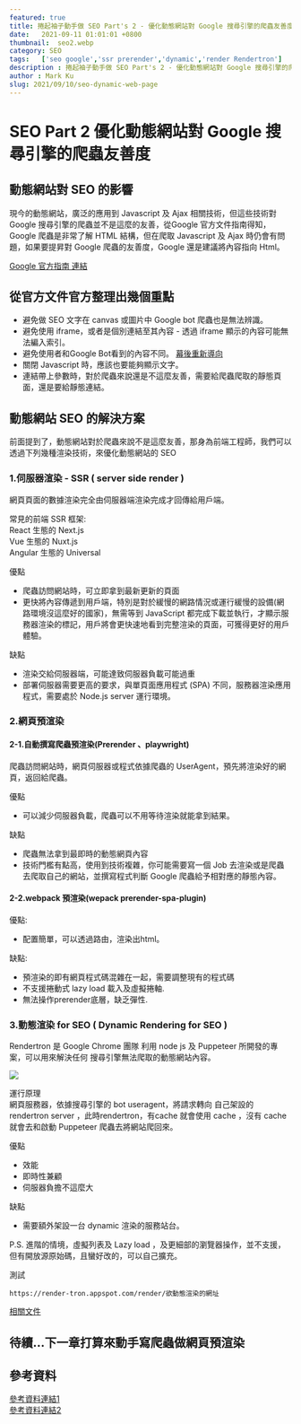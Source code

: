 ```yaml
---
featured: true
title: 捲起袖子動手做 SEO Part's 2 - 優化動態網站對 Google 搜尋引擎的爬蟲友善度
date:   2021-09-11 01:01:01 +0800
thumbnail:  seo2.webp
category: SEO
tags:   ['seo google','ssr prerender','dynamic','render Rendertron']
description : 捲起袖子動手做 SEO Part's 2 - 優化動態網站對 Google 搜尋引擎的爬蟲友善度
author : Mark Ku
slug: 2021/09/10/seo-dynamic-web-page
---
```

# SEO Part 2 優化動態網站對 Google 搜尋引擎的爬蟲友善度
## 動態網站對 SEO 的影響
現今的動態網站，廣泛的應用到 Javascript 及 Ajax 相關技術，但這些技術對 Google 搜尋引擎的爬蟲並不是這麼的友善，從Google 官方文件指南得知，Google 爬蟲是非常了解 HTML 結構，但在爬取 Javascript 及 Ajax  時仍會有問題，如果要提昇對 Google 爬蟲的友善度，Google 還是建議將內容指向 Html。  

[Google 官方指南 連結](https://developers.google.com/search/docs/advanced/guidelines/ajax?hl=zh-tw)

## 從官方文件官方整理出幾個重點
* 避免做 SEO 文字在 canvas 或圖片中 Google bot 爬蟲也是無法辨識。
* 避免使用 iframe，或者是個別連結至其內容 - 透過 iframe 顯示的內容可能無法編入索引。
* 避免使用者和Google Bot看到的內容不同。
 [幕後重新導向](https://developers.google.com/search/docs/advanced/guidelines/sneaky-redirects?hl=zh-tw)  
* 關閉 Javascript 時，應該也要能夠顯示文字。
* 連結帶上參數時，對於爬蟲來說還是不這麼友善，需要給爬蟲爬取的靜態頁面，還是要給靜態連結。

## 動態網站 SEO 的解決方案
前面提到了，動態網站對於爬蟲來說不是這麼友善，那身為前端工程師，我們可以透過下列幾種渲染技術，來優化動態網站的 SEO
### 1.伺服器渲染 - SSR ( server side render )   
網頁頁面的數據渲染完全由伺服器端渲染完成才回傳給用戶端。   

常見的前端 SSR 框架:  
React 生態的 Next.js  
Vue 生態的 Nuxt.js  
Angular 生態的 Universal

優點     
* 爬蟲訪問網站時，可立即拿到最新更新的頁面  
* 更快將內容傳遞到用戶端，特別是對於緩慢的網路情況或運行緩慢的設備(網路環境沒這麼好的國家)，無需等到 JavaScript 都完成下載並執行，才顯示服務器渲染的標記，用戶將會更快速地看到完整渲染的頁面，可獲得更好的用戶體驗。  

缺點  
* 渲染交給伺服器端，可能達致伺服器負載可能過重
* 部署伺服器需要更高的要求，與單頁面應用程式 (SPA) 不同，服務器渲染應用程式，需要處於 Node.js server 運行環境。

### 2.網頁預渲染 

#### 2-1.自動撰寫爬蟲預渲染(Prerender 、playwright)
爬蟲訪問網站時，網頁伺服器或程式依據爬蟲的 UserAgent，預先將渲染好的網頁，返回給爬蟲。  

優點  
* 可以減少伺服器負載，爬蟲可以不用等待渲染就能拿到結果。

缺點  
* 爬蟲無法拿到最即時的動態網頁內容  
* 技術門檻有點高，使用到技術複雜，你可能需要寫一個 Job 去渲染或是爬蟲去爬取自己的網站，並撰寫程式判斷 Google 爬蟲給予相對應的靜態內容。

#### 2-2.webpack 預渲染(wepack prerender-spa-plugin)
優點: 
* 配置簡單，可以透過路由，渲染出html。

缺點: 
* 預渲染的即有網頁程式碼混雜在一起，需要調整現有的程式碼
* 不支援捲動式 lazy load 載入及虛擬捲軸. 
* 無法操作prerender底層，缺乏彈性.

### 3.動態渲染 for SEO ( Dynamic Rendering for SEO )  
Rendertron 是 Google Chrome 團隊 利用 node js 及 Puppeteer 所開發的專案，可以用來解決任何 搜尋引擎無法爬取的動態網站內容。  

![](https://i.imgur.com/JdTsLbH.png)  

運行原理  
網頁服務器，依據搜尋引擎的 bot useragent，將請求轉向 自己架設的 rendertron server ，此時rendertron，有cache 就會使用 cache ，沒有 cache 就會去和啟動 Puppeteer 爬蟲去將網站爬回來。  

優點  
* 效能
* 即時性兼顧
* 伺服器負擔不這麼大  

缺點 
* 需要額外架設一台 dynamic 渲染的服務站台。  

P.S. 進階的情境，虛擬列表及 Lazy load ，及更細部的瀏覽器操作，並不支援，但有開放源原始碼，且蠻好改的，可以自己擴充。  

測試  
```
https://render-tron.appspot.com/render/欲動態渲染的網址  
````
  
[相關文件](https://developers.google.com/search/blog/2019/01/dynamic-rendering-with-rendertron)

## 待續...下一章打算來動手寫爬蟲做網頁預渲染
 
## 參考資料
[參考資料連結1](https://medium.com/@gdumais/next-js-the-ultimate-cheat-sheet-to-page-rendering-46e4f82ce1ee)  
[參考資料連結2](https://tech.meituan.com/2018/11/15/first-contentful-paint-practice.html)


